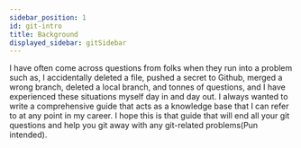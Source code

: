 ```yaml
---
sidebar_position: 1
id: git-intro
title: Background
displayed_sidebar: gitSidebar
---
```


I have often come across questions from folks when they run into a problem such as, I accidentally deleted a file, pushed a secret to Github, merged a wrong branch, deleted a local branch, and tonnes of questions, and I have experienced these situations myself day in and day out. I always wanted to write a comprehensive guide that acts as a knowledge base that I can refer to at any point in my career. I hope this is that guide that will end all your git questions and help you git away with any git-related problems(Pun intended).
